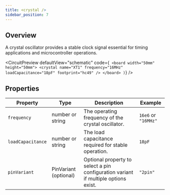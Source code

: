```yaml
--- 
title: <crystal />
sidebar_position: 7
---
```


## Overview

A crystal oscillator provides a stable clock signal essential for timing applications and microcontroller operations.


<CircuitPreview
  defaultView="schematic"
  code={`
    <board width="50mm" height="50mm">
      <crystal
        name="XT1"
        frequency="16MHz"
        loadCapacitance="18pF"
        footprint="hc49"
      />
    </board>
  )`}
/>


## Properties

| Property         | Type                  | Description                                                                                           | Example                |
| ---------------- | --------------------- | ----------------------------------------------------------------------------------------------------- | ---------------------- |
| `frequency`      | number or string      | The operating frequency of the crystal oscillator.                                                  | `16e6` or `"16MHz"`    |
| `loadCapacitance`| number or string      | The load capacitance required for stable operation.                                                 | `18pF`                 |
| `pinVariant`     | PinVariant (optional) | Optional property to select a pin configuration variant if multiple options exist.                    | `"2pin"`            |
